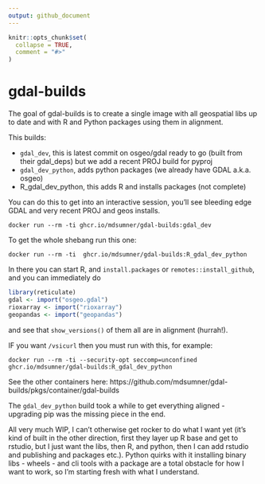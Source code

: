 ```yaml
---
output: github_document
---
```


<!-- README.md is generated from README.Rmd. Please edit that file -->

```r
knitr::opts_chunk$set(
  collapse = TRUE,
  comment = "#>"
)
```

# gdal-builds

<!-- badges: start -->
<!-- badges: end -->

The goal of gdal-builds is to create a single image with all geospatial libs up to date and with R and Python packages using them in alignment. 

This builds: 

- `gdal_dev`, this is latest commit on osgeo/gdal ready to go (built from their gdal_deps) but we add a recent PROJ build for pyproj
- `gdal_dev_python`, adds python packages (we already have GDAL a.k.a. osgeo)
- R_gdal_dev_python, this adds R and installs packages (not complete)


You can do this to get into an interactive session, you'll see bleeding edge GDAL and very recent PROJ and geos installs. 

```
docker run --rm -ti ghcr.io/mdsumner/gdal-builds:gdal_dev  
```

To get the whole shebang run this one: 

```
docker run --rm -ti  ghcr.io/mdsumner/gdal-builds:R_gdal_dev_python 
```

In there you can start R, and `install.packages` or `remotes::install_github`, and you can immediately do

```R
library(reticulate)
gdal <- import("osgeo.gdal")
rioxarray <- import("rioxarray")
geopandas <- import("geopandas")
```
and see that `show_versions()` of them all are in alignment (hurrah!). 


IF you want `/vsicurl` then you must run with this, for example: 

```
docker run --rm -ti --security-opt seccomp=unconfined ghcr.io/mdsumner/gdal-builds:R_gdal_dev_python 
```


See the other containers here: https://github.com/mdsumner/gdal-builds/pkgs/container/gdal-builds


The `gdal_dev_python` build took a while to get everything aligned - upgrading pip was the missing piece in the end. 


All very much WIP, I can't otherwise get rocker to do what I want yet (it's kind of built in the other direction, first they layer up R base and get to rstudio, but I just want the libs, then R, and python, then I can add rstudio and publishing and packages etc.). Python quirks with it installing binary libs - wheels -  and cli tools with a package are a total obstacle for how I want to work, so I'm starting fresh with what I understand. 




